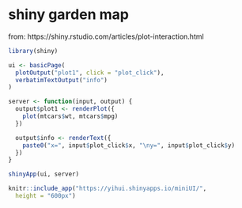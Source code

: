 # shiny garden map

from: https://shiny.rstudio.com/articles/plot-interaction.html

```r
library(shiny)

ui <- basicPage(
  plotOutput("plot1", click = "plot_click"),
  verbatimTextOutput("info")
)

server <- function(input, output) {
  output$plot1 <- renderPlot({
    plot(mtcars$wt, mtcars$mpg)
  })

  output$info <- renderText({
    paste0("x=", input$plot_click$x, "\ny=", input$plot_click$y)
  })
}

shinyApp(ui, server)
```

```r
knitr::include_app("https://yihui.shinyapps.io/miniUI/", 
  height = "600px")
```

